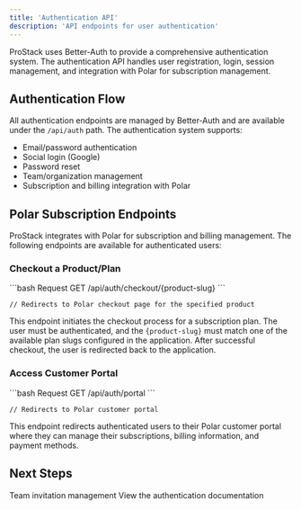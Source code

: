 ```yaml
---
title: 'Authentication API'
description: 'API endpoints for user authentication'
---
```


ProStack uses Better-Auth to provide a comprehensive authentication system. The authentication API handles user registration, login, session management, and integration with Polar for subscription management.

## Authentication Flow

All authentication endpoints are managed by Better-Auth and are available under the `/api/auth` path. The authentication system supports:

- Email/password authentication
- Social login (Google)
- Password reset
- Team/organization management
- Subscription and billing integration with Polar

## Polar Subscription Endpoints

ProStack integrates with Polar for subscription and billing management. The following endpoints are available for authenticated users:

### Checkout a Product/Plan

<CodeGroup>
```bash Request
GET /api/auth/checkout/{product-slug}
```

```text Response
// Redirects to Polar checkout page for the specified product
```
</CodeGroup>

This endpoint initiates the checkout process for a subscription plan. The user must be authenticated, and the `{product-slug}` must match one of the available plan slugs configured in the application. After successful checkout, the user is redirected back to the application.

### Access Customer Portal

<CodeGroup>
```bash Request
GET /api/auth/portal
```

```text Response
// Redirects to Polar customer portal
```
</CodeGroup>

This endpoint redirects authenticated users to their Polar customer portal where they can manage their subscriptions, billing information, and payment methods.

## Next Steps

<CardGroup cols={2}>
  <Card
    title="Team API"
    icon="users"
    href="/api-reference/team"
  >
    Team invitation management
  </Card>
  <Card
    title="Authentication Feature"
    icon="lock"
    href="/features/authentication"
  >
    View the authentication documentation
  </Card>
</CardGroup> 